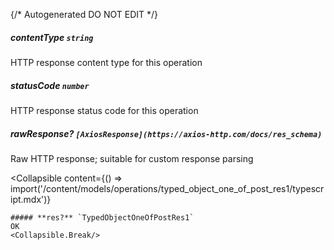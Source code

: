 {/* Autogenerated DO NOT EDIT  */}

##### **contentType** `string`
HTTP response content type for this operation

##### **statusCode** `number`
HTTP response status code for this operation

##### **rawResponse?** `[AxiosResponse](https://axios-http.com/docs/res_schema)`
Raw HTTP response; suitable for custom response parsing

<Collapsible
    content={() => import('/content/models/operations/typed_object_one_of_post_res1/typescript.mdx')}
>
    ##### **res?** `TypedObjectOneOfPostRes1`
    OK
    <Collapsible.Break/>
</Collapsible>

